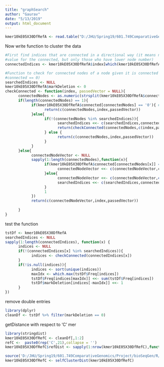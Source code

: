 ```yaml
---
title: "graphSearch"
author: "Gaurav"
date: "5/13/2019"
output: html_document
---
```


```r
kmer10kE05X30DfRefA <- read.table("D:/JHU/Spring19/601.749ComparativeGenomics/Project/kmers10kE05X30Df_refA.txt",sep = '\t', header = TRUE, stringsAsFactors = F)
```
Now write function to cluster the data
```r
#First find indices that are connected in a directional way (it means not all connected indices have a non-zero
#value for the connected, but only those who have lower node number)
connectedIndices <- kmer10kE05X30DfRefA$index[which(kmer10kE05X30DfRefA$connected != '0')]
```

```r
#Function to check for connected nodes of a node given it is connected to at least one node (Not to be called on nodes with 
#connected == 0)
searchedIndices <- NULL
kmer10kE05X30DfRefA$markDeletion <- 0
checkConnected <- function(index, passedVector = NULL){
      connectedNodes <- as.numeric(strsplit(kmer10kE05X30DfRefA$connected[index],',',fixed = T)[[1]]) #find all connected nodes
      if(length(connectedNodes) == 1){
            if(kmer10kE05X30DfRefA$connected[connectedNodes] == '0'){ #if the node is not connected further
                  return(c(connectedNodes,index,passedVector))
            }else{
                  if(!(connectedNodes %in% searchedIndices)){
                        searchedIndices <<- c(searchedIndices,connectedNodes)
                        return(checkConnected(connectedNodes,c(index,passedVector)))
                  } else {
                        return(c(connectedNodes,index,passedVector))
                  }
            }
      }else{
            connectedNodeVector <- NULL
            sapply(1:length(connectedNodes),function(x){
                  if(kmer10kE05X30DfRefA$connected[connectedNodes[x]] == "0"){
                        connectedNodeVector <<- c(connectedNodeVector,connectedNodes[x])
                  }else{
                        connectedNodeVector <<- c(connectedNodeVector,checkConnected(connectedNodes[x]))
                        searchedIndices <<- c(searchedIndices,connectedNodes[x])
                  }
                  1
            })
            return(c(connectedNodeVector,index,passedVector))
            
      }
}
```
test the function
```r
tstDf <- kmer10kE05X30DfRefA
searchedIndices <- NULL
sapply(1:length(connectedIndices), function(x) {
      indices <- NULL
      if(!(connectedIndices[x] %in% searchedIndices)){
            indices <- checkConnected(connectedIndices[x])
      }
      if(!is.null(indices)){
            indices <- sort(unique(indices))
            maxIdx <- which.max(tstDf$Freq[indices])
            tstDf$Freq[indices[maxIdx]] <<- sum(tstDf$Freq[indices])
            tstDf$markDeletion[indices[-maxIdx]] <<- 1
      }
})
```
remove double entries
```r
library(dplyr)
cleanDf <- tstDf %>% filter(markDeletion == 0)
```
getDistance with respect to 'C' mer
```r
library(stringdist)
kmer10kE05X30DfRefC <- cleanDf[,1:2]
refC <-  paste0(rep('C',21),collapse = '')
kmer10kE05X30DfRefC$refDist <- sapply(1:nrow(kmer10kE05X30DfRefC),function(x){stringdist(kmer10kE05X30DfRefC[x,1],refC,method = "hamming")})
```
```r
source('D:/JHU/Spring19/601.749ComparativeGenomics/Project/bioSeqGen/R/functions.R')
kmer10kE05X30DfRefC <- selfClusterDist(kmer10kE05X30DfRefC)
```

